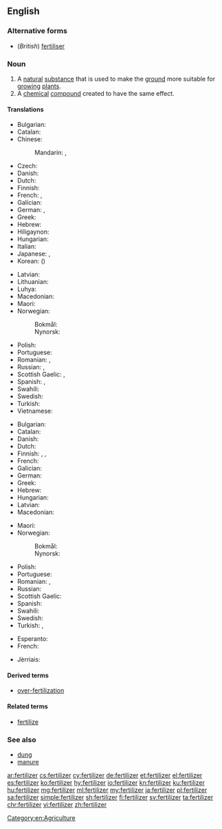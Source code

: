 ==English==
{{wikipedia}}

===Alternative forms===
* (''British'') [[fertiliser]]

===Noun===
{{en-noun|~}}

# A [[natural]] [[substance]] that is used to make the [[ground]] more suitable for [[grow]]ing [[plant]]s.
# A [[chemical]] [[compound]] created to have the same effect.

====Translations====
{{trans-top|a natural substance that is used to make the ground more suitable for growing plants}}
* Bulgarian: {{t|bg|тор|m|sc=Cyrl}}
* Catalan: {{t+|ca|adob|m}}
* Chinese:
*: Mandarin: {{t+|cmn|肥料|tr=féiliào|sc=Hani}}, {{t+|cmn|化肥|tr=huàféi|sc=Hani}}
* Czech: {{t+|cs|hnojivo|n}}
* Danish: {{t+|da|gødning|c}}
* Dutch: {{t+|nl|mest|m}}
* Finnish: {{t+|fi|lannoite}}
* French: {{t+|fr|fertilisant}}, {{t+|fr|engrais|m}}
* Galician: {{t+|gl|fertilizante|m}}
* German: {{t+|de|Dünger|m}}, {{t|de|Düngemittel|n}}
* Greek: {{t+|el|λίπασμα|n|tr=lípasma|sc=Grek}}
* Hebrew: {{t+|he|דשן|m|tr=deshen}}
* Hiligaynon: {{t|hil|abono|alt=abóno}}
* Hungarian: {{t+|hu|trágya}}
* Italian: {{t+|it|fertilizzante}}
* Japanese: {{t+|ja|肥料|tr=ひりょう, hiryō|sc=Jpan}}, {{t+|ja|肥|tr=こえ, koe|sc=Jpan}}
* Korean: {{t+|ko|비료|sc=Kore}} ({{t+|ko|肥料|sc=Kore}})
{{trans-mid}}
* Latvian: {{t-needed|lv}}
* Lithuanian: {{t-needed|lt}}
* Luhya: {{t|luy|embolea}}
* Macedonian: {{t|mk|ѓубриво|n|tr=ǵúbrivo}}
* Maori: {{t|mi|wairākau}}
* Norwegian:
*: Bokmål: {{t|nb|gjødsel|m|f}}
*: Nynorsk: {{t|nn|gjødsel|f}}
* Polish: {{t+|pl|nawóz|m}}
* Portuguese: {{t+|pt|fertilizante|m}}
* Romanian: {{t+|ro|îngrășământ|n}}, {{t|ro|fertilizant|m}}
* Russian: {{t+|ru|удобрение|n|tr=udobrénije|sc=Cyrl}}, {{t+|ru|навоз|m|tr=navóz|sc=Cyrl}}
* Scottish Gaelic: {{t|gd|leasachadh|m}}, {{t|gd|todhar|m}}
* Spanish: {{t|es|abono orgánico|m}}, {{t|es|fertilizante|m}}
* Swahili: {{t+|sw|mbolea}}
* Swedish: {{t+|sv|gödsel|c}}
* Turkish: {{t+|tr|gübre}}
* Vietnamese: {{t-needed|vi}}
{{trans-bottom}}

{{trans-top|a chemical compound created to have the same effect.}}
* Bulgarian: {{t|bg|изкуствен тор|m|sc=Cyrl}}
* Catalan: {{t+|ca|adob|m}}
* Danish: {{t+|da|kunstgødning|c}}
* Dutch: {{t+|nl|kunstmest|m}}
* Finnish: {{t+|fi|lannoite}}, {{t|fi|apulanta}}, {{t|fi|keinolannoite}}
* French: {{t+|fr|fertilisant}}
* Galician: {{t+|gl|fertilizante|m}}
* German: {{t|de|Handelsdünger|m}}
* Greek: {{t+|el|λίπασμα|n|tr=lípasma|sc=Grek}}
* Hebrew: {{t+|he|דשן|m|tr=deshen}}
* Hungarian: {{t+|hu|táptalaj}}
* Latvian: {{t|lv|mēslojums|m}}
* Macedonian: {{t|mk|вештачко ѓубриво|n|tr=véštačko ǵúbrivo}}
{{trans-mid}}
* Maori: {{t|mi|wairākau}}
* Norwegian:
*: Bokmål: {{t|nb|kunstgjødsel|m|f}}
*: Nynorsk: {{t|nn|kunstgjødsel|f}}
* Polish: {{t+|pl|nawóz|m}}
* Portuguese: {{t+|pt|fertilizante|m}}
* Romanian: {{t|ro|fertilizator|n}}, {{t+|ro|îngrășământ|n}}
* Russian: {{t+|ru|удобрение|n|tr=udobrénije|sc=Cyrl}}
* Scottish Gaelic: {{t|gd|leasachadh|m}}
* Spanish: {{t|es|fertilizante|m}}
* Swahili: {{t+|sw|mbolea}}
* Swedish: {{t|sv|konstgödsel|c}}
* Turkish: {{t|tr|yapay gübre}}, {{t+|tr|suni gübre}}
{{trans-bottom}}

{{checktrans-top}}
* Esperanto: {{t-check|eo|sterko}}
* French: {{t+check|fr|engrais|m}}
{{trans-mid}}
* Jèrriais: {{t-check|roa-jer|engrais|m}}
{{trans-bottom}}

====Derived terms====
* [[over-fertilization]]

====Related terms====
* [[fertilize]]

===See also===
* [[dung]]
* [[manure]]

[[Category:en:Agriculture]]

[[ar:fertilizer]]
[[cs:fertilizer]]
[[cy:fertilizer]]
[[de:fertilizer]]
[[et:fertilizer]]
[[el:fertilizer]]
[[es:fertilizer]]
[[ko:fertilizer]]
[[hy:fertilizer]]
[[io:fertilizer]]
[[kn:fertilizer]]
[[ku:fertilizer]]
[[hu:fertilizer]]
[[mg:fertilizer]]
[[ml:fertilizer]]
[[my:fertilizer]]
[[ja:fertilizer]]
[[pl:fertilizer]]
[[sa:fertilizer]]
[[simple:fertilizer]]
[[sh:fertilizer]]
[[fi:fertilizer]]
[[sv:fertilizer]]
[[ta:fertilizer]]
[[chr:fertilizer]]
[[vi:fertilizer]]
[[zh:fertilizer]]